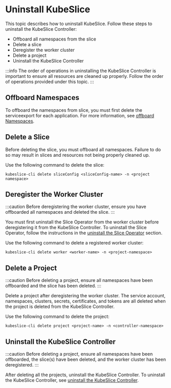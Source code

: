 # Uninstall KubeSlice

This topic describes how to uninstall KubeSlice. Follow these steps to uninstall the KubeSlice Controller:

- Offboard all namespaces from the slice
- Delete a slice
- Deregister the worker cluster
- Delete a project
- Uninstall the KubeSlice Controller

:::info
The order of operations in uninstalling the KubeSlice Controller is important to ensure all resources are cleaned up properly. Follow the 
order of operations provided under this topic.
:::

## Offboard Namespaces
To offboard the namespaces from slice, you must first delete the serviceexport for each application. For more information, see 
[offboard Namespaces](/versioned_docs/version-0.6.0/getting-started-with-cloud-clusters/uninstalling-kubeslice/offboarding-namespaces.mdx).

 
## Delete a Slice
Before deleting the slice, you must offboard all namespaces. Failure to do so may result in slices and resources not being properly cleaned up.

Use the following command to delete the slice:
```
kubeslice-cli delete sliceConfig <sliceConfig-name> -n <project namespace>
```
   
## Deregister the Worker Cluster
:::caution
Before deregistering the worker cluster, ensure you have offboarded all namespaces and deleted the slice.
::: 

You must first uninstall the Slice Operator from the worker cluster before deregistering it from the KubeSlice Controller. To uninstall
the Slice Operator, follow the instructions in the [uninstall the Slice Operator](/versioned_docs/version-0.6.0/getting-started-with-cloud-clusters/uninstalling-kubeslice/deregistering-the-worker-cluster.mdx#uninstall-the-slice-operator) 
section.

Use the following command to delete a registered worker cluster:
```
kubeslice-cli delete worker <worker-name> -n <project-namespace>
```

## Delete a Project
:::caution
Before deleting a project, ensure all namespaces have been offboarded and the slice has been deleted.
:::

Delete a project after deregistering the worker cluster. The service account, namespaces, clusters, secrets, certificates, and tokens 
are all deleted when the project is deleted from the KubeSlice Controller.
   
Use the following command to delete the project:
```
kubeslice-cli delete project <project-name> -n <controller-namespace>
```

## Uninstall the KubeSlice Controller
:::caution
Before deleting a project, ensure all namespaces have been offboarded, the slice(s) have been deleted, and the worker cluster has been deregistered.
:::
  
After deleting all the projects, uninstall the KubeSlice Controller. To uninstall the KubeSlice Controller, see
[uninstall the KubeSlice Controller](/versioned_docs/version-0.6.0/getting-started-with-cloud-clusters/uninstalling-kubeslice/uninstalling-the-kubeslice-controller.mdx).
